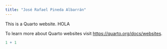 ```yaml
---
title: "José Rafael Pineda Albarrán"
---
```


This is a Quarto website. HOLA

To learn more about Quarto websites visit <https://quarto.org/docs/websites>.

```r
1 + 1
```
